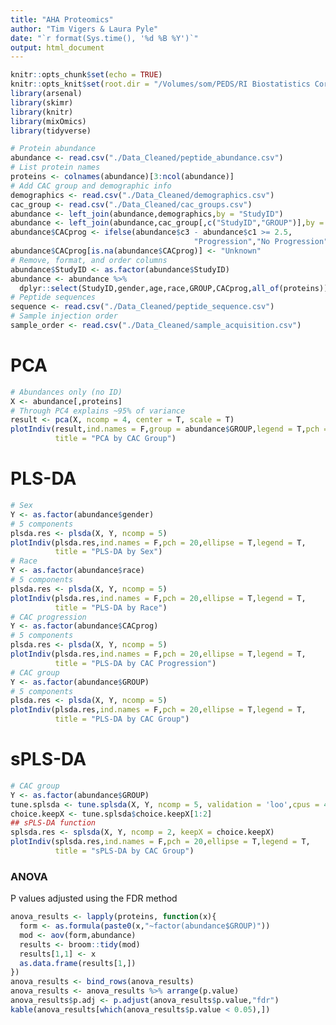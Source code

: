 ```yaml
---
title: "AHA Proteomics"
author: "Tim Vigers & Laura Pyle"
date: "`r format(Sys.time(), '%d %B %Y')`"
output: html_document
---
```


```r
knitr::opts_chunk$set(echo = TRUE)
knitr::opts_knit$set(root.dir = "/Volumes/som/PEDS/RI Biostatistics Core/Shared/Shared Projects/Laura/BDC/Projects/Janet Snell-Bergeon/AHA collaborative grant/Proteomics")
library(arsenal)
library(skimr)
library(knitr)
library(mixOmics)
library(tidyverse)
```

```r
# Protein abundance
abundance <- read.csv("./Data_Cleaned/peptide_abundance.csv")
# List protein names
proteins <- colnames(abundance)[3:ncol(abundance)]
# Add CAC group and demographic info 
demographics <- read.csv("./Data_Cleaned/demographics.csv")
cac_group <- read.csv("./Data_Cleaned/cac_groups.csv")
abundance <- left_join(abundance,demographics,by = "StudyID")
abundance <- left_join(abundance,cac_group[,c("StudyID","GROUP")],by = "StudyID")
abundance$CACprog <- ifelse(abundance$c3 - abundance$c1 >= 2.5,
                                         "Progression","No Progression")
abundance$CACprog[is.na(abundance$CACprog)] <- "Unknown"
# Remove, format, and order columns
abundance$StudyID <- as.factor(abundance$StudyID)
abundance <- abundance %>% 
  dplyr::select(StudyID,gender,age,race,GROUP,CACprog,all_of(proteins))
# Peptide sequences
sequence <- read.csv("./Data_Cleaned/peptide_sequence.csv")
# Sample injection order
sample_order <- read.csv("./Data_Cleaned/sample_acquisition.csv")
```

# PCA

```r
# Abundances only (no ID)
X <- abundance[,proteins]
# Through PC4 explains ~95% of variance
result <- pca(X, ncomp = 4, center = T, scale = T)
plotIndiv(result,ind.names = F,group = abundance$GROUP,legend = T,pch = 20,
          title = "PCA by CAC Group")
```

# PLS-DA

```r
# Sex
Y <- as.factor(abundance$gender)
# 5 components
plsda.res <- plsda(X, Y, ncomp = 5) 
plotIndiv(plsda.res,ind.names = F,pch = 20,ellipse = T,legend = T,
          title = "PLS-DA by Sex")
# Race
Y <- as.factor(abundance$race)
# 5 components
plsda.res <- plsda(X, Y, ncomp = 5) 
plotIndiv(plsda.res,ind.names = F,pch = 20,ellipse = T,legend = T,
          title = "PLS-DA by Race")
# CAC progression
Y <- as.factor(abundance$CACprog)
# 5 components
plsda.res <- plsda(X, Y, ncomp = 5) 
plotIndiv(plsda.res,ind.names = F,pch = 20,ellipse = T,legend = T,
          title = "PLS-DA by CAC Progression")
# CAC group
Y <- as.factor(abundance$GROUP)
# 5 components
plsda.res <- plsda(X, Y, ncomp = 5) 
plotIndiv(plsda.res,ind.names = F,pch = 20,ellipse = T,legend = T,
          title = "PLS-DA by CAC Group")
```

# sPLS-DA

```r
# CAC group
Y <- as.factor(abundance$GROUP)
tune.splsda <- tune.splsda(X, Y, ncomp = 5, validation = 'loo',cpus = 4) 
choice.keepX <- tune.splsda$choice.keepX[1:2]
## sPLS-DA function
splsda.res <- splsda(X, Y, ncomp = 2, keepX = choice.keepX)
plotIndiv(splsda.res,ind.names = F,pch = 20,ellipse = T,legend = T,
          title = "sPLS-DA by CAC Group")
```

### ANOVA

P values adjusted using the FDR method

```r
anova_results <- lapply(proteins, function(x){
  form <- as.formula(paste0(x,"~factor(abundance$GROUP)"))
  mod <- aov(form,abundance)
  results <- broom::tidy(mod)
  results[1,1] <- x
  as.data.frame(results[1,])
})
anova_results <- bind_rows(anova_results)
anova_results <- anova_results %>% arrange(p.value)
anova_results$p.adj <- p.adjust(anova_results$p.value,"fdr")
kable(anova_results[which(anova_results$p.value < 0.05),])
```
